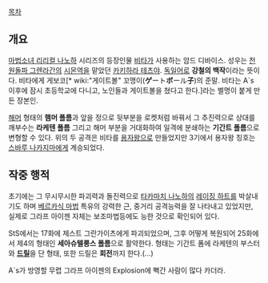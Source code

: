 [[목차]]

== 개요 ==

[[마법소녀 리리컬 나노하]] 시리즈의 등장인물 [[비타]]가 사용하는 암드 디바이스. 성우는 [[천원돌파 그렌라간]]의 [[시몬]]역을 맡았던 [[카키하라 테츠야]]. [[독일]]어로 '''강철의 백작'''이라는 뜻이다.
비타에게 게보코[* wiki:"게이트볼" 꼬맹이('''ゲ'''ート'''ボ'''ール'''子''')의 준말. 비타는 A`s 이후에 잠시 초등학교에 다니고, 노인들과 게이트볼을 쳤다고 한다.]라는 별명이 붙게 만든 장본인.

[[해머]] 형태의 '''햄머 폴름'''과 앞을 정으로 뒷부분을 로켓처럼 바꿔서 그 추진력으로 상대를 깨부수는 '''라케텐 폴름''' 그리고 해머 부분을 거대화하여 일격에 분쇄하는 '''기간트 폴름'''으로 변형할 수 있다. 위의 두 공격은 비타를 [[용자왕]]으로 만들었지만 3기에서 용자왕 칭호는 [[스바루 나카지마]]에게 계승되었다.

== 작중 행적 ==

초기에는 그 무시무시한 파괴력과 돌진력으로 [[타카마치 나노하]]의 [[레이징 하트]]를 박살내기도 하며 [[베르카식 마법]] 특유의 강력한 근, 중거리 공격능력을 잘 나타내고 있었지만, 실제로 그라프 아이젠 자체는 보조마법등에도 능한 것으로 확인되어 있다.

StS에서는 17화에 제스트 그란가이츠에게 파괴되었으며, 그후 어떻게 복원되어 25화에서 제4의 형태인 '''세아슈텔룽스 폴름'''으로 활약한다. 형태는 기간트 폼에 라케텐의 부스터와 '''[[드릴]]'''을 단 형태, 또한 드릴은 '''회전'''까지 한다.(…)

A`s가 방영할 무렵 그라프 아이젠의 Explosion에 뻑간 사람이 많다 카더라.
